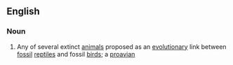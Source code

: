 ==English==

===Noun===
{{en-noun}}

#{{informal}} Any of several extinct [[animal]]s proposed as an [[evolutionary]] link between [[fossil]] [[reptile]]s and fossil [[bird]]s; a [[proavian]]